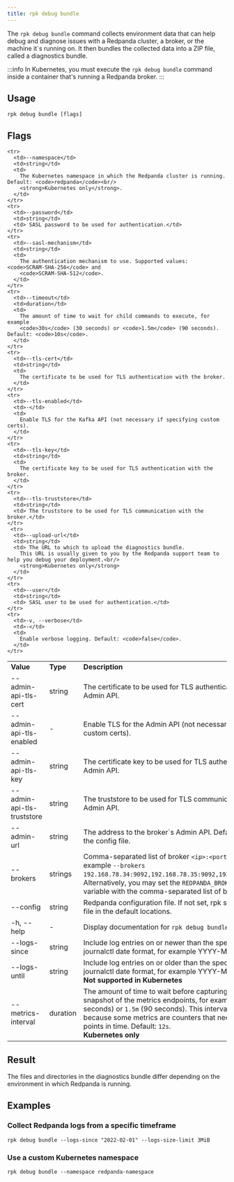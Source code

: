 ```yaml
---
title: rpk debug bundle
---
```


<head>
  <meta name="title" content="rpk debug bundle| Redpanda Docs" />
  <meta name="description" content="The rpk debug bundle command generates a diagnostics bundle for troubleshooting Redpanda deployments." />
  <link rel="canonical" href="https://docs.redpanda.com/docs/reference/rpk/rpk-debug/rpk-debug-bundle/" />
</head>



The `rpk debug bundle` command collects environment data that can help debug and diagnose issues with a Redpanda cluster, a broker, or the machine it`s running on. It
then bundles the collected data into a ZIP file, called a diagnostics bundle.

:::info
In Kubernetes, you must execute the `rpk debug bundle` command inside a container that's running a Redpanda broker.
:::

## Usage

```
rpk debug bundle [flags]
```

## Flags

<table>
  <tbody>
    <tr>
      <td>
        <strong> Value</strong>
      </td>
      <td>
        <strong> Type</strong>
      </td>
      <td>
        <strong> Description</strong>
      </td>
    </tr>
    <tr>
      <td>--admin-api-tls-cert</td>
      <td>string</td>
      <td>
        The certificate to be used for TLS authentication with the Admin API.
      </td>
    </tr>
    <tr>
      <td>--admin-api-tls-enabled</td>
      <td>-</td>
      <td>
        Enable TLS for the Admin API (not necessary if specifying custom certs).
      </td>
    </tr>
    <tr>
      <td>--admin-api-tls-key</td>
      <td>string</td>
      <td>
        The certificate key to be used for TLS authentication with the Admin
        API.
      </td>
    </tr>
    <tr>
      <td>--admin-api-tls-truststore</td>
      <td>string</td>
      <td>
        The truststore to be used for TLS communication with the Admin API.
      </td>
    </tr>
    <tr>
      <td>--admin-url</td>
      <td>string</td>
      <td>
        The address to the broker`s Admin API. Defaults to the one in the config
        file.
      </td>
    </tr>
    <tr>
      <td>--brokers</td>
      <td>strings</td>
      <td>
        Comma-separated list of broker <code>&lt;ip&gt;:&lt;port&gt;</code> pairs, for example 
        <code>--brokers 192.168.78.34:9092,192.168.78.35:9092,192.179.23.54:9092</code>. 
        Alternatively, you may set the <code>REDPANDA_BROKERS</code>
        environment variable with the comma-separated list of broker addresses.
      </td>
    </tr>
    <tr>
      <td>--config</td>
      <td>string</td>
      <td>
        Redpanda configuration file. If not set, rpk searches for the file in the
        default locations.
      </td>
    </tr>
    <tr>
      <td>-h, --help</td>
      <td>-</td>
      <td> Display documentation for <code>rpk debug bundle</code>.</td>
    </tr>
    <tr>
      <td>--logs-since</td>
      <td>string</td>
      <td>
        Include log entries on or newer than the specified date in journalctl
        date format, for example YYYY-MM-DD.
      </td>
    </tr>
    <tr>
      <td>--logs-until</td>
      <td>string</td>
      <td>
        Include log entries on or older than the specified date in journalctl
        date format, for example YYYY-MM-DD.<br/>
        <strong>Not supported in Kubernetes</strong>
      </td>
    </tr>
   <tr>
      <td>--metrics-interval</td>
      <td>duration</td>
      <td>
        The amount of time to wait before capturing the second snapshot of the metrics endpoints, for example 
        <code>30s</code> (30 seconds) or <code>1.5m</code> (90 seconds).
        This interval is useful because some metrics are counters that need values at two points in time. Default: <code>12s</code>.<br/>
        <strong>Kubernetes only</strong>
      </td>
    </tr>
    
    <tr>
      <td>--namespace</td>
      <td>string</td>
      <td>
        The Kubernetes namespace in which the Redpanda cluster is running. Default: <code>redpanda</code><br/>
        <strong>Kubernetes only</strong>.
      </td>
    </tr>
    <tr>
      <td>--password</td>
      <td>string</td>
      <td> SASL password to be used for authentication.</td>
    </tr>
    <tr>
      <td>--sasl-mechanism</td>
      <td>string</td>
      <td>
        The authentication mechanism to use. Supported values: <code>SCRAM-SHA-256</code> and 
        <code>SCRAM-SHA-512</code>.
      </td>
    </tr>
    <tr>
      <td>--timeout</td>
      <td>duration</td>
      <td>
        The amount of time to wait for child commands to execute, for example 
        <code>30s</code> (30 seconds) or <code>1.5m</code> (90 seconds). Default: <code>10s</code>.
      </td>
    </tr>
    <tr>
      <td>--tls-cert</td>
      <td>string</td>
      <td>
        The certificate to be used for TLS authentication with the broker.
      </td>
    </tr>
    <tr>
      <td>--tls-enabled</td>
      <td>-</td>
      <td>
        Enable TLS for the Kafka API (not necessary if specifying custom certs).
      </td>
    </tr>
    <tr>
      <td>--tls-key</td>
      <td>string</td>
      <td>
        The certificate key to be used for TLS authentication with the broker.
      </td>
    </tr>
    <tr>
      <td>--tls-truststore</td>
      <td>string</td>
      <td> The truststore to be used for TLS communication with the broker.</td>
    </tr>
     <tr>
      <td>--upload-url</td>
      <td>string</td>
      <td> The URL to which to upload the diagnostics bundle. 
        This URL is usually given to you by the Redpanda support team to help you debug your deployment.<br/>
        <strong>Kubernetes only</strong>
      </td>
    </tr>
    <tr>
      <td>--user</td>
      <td>string</td>
      <td> SASL user to be used for authentication.</td>
    </tr>
    <tr>
      <td>-v, --verbose</td>
      <td>-</td>
      <td>
        Enable verbose logging. Default: <code>false</code>.
      </td>
    </tr>
  </tbody>
</table>

## Result

The files and directories in the diagnostics bundle differ depending on the environment in which Redpanda is running.

<Tabs groupId="platforms">
<TabItem value="linux" label="Linux" default>

<BundleContentsLinux/>

</TabItem>
<TabItem value="kubernetes" label="Kubernetes" default>

<BundleContentsK8s/>

</TabItem>
</Tabs>

## Examples

### Collect Redpanda logs from a specific timeframe

```
rpk debug bundle --logs-since "2022-02-01" --logs-size-limit 3MiB
```

### Use a custom Kubernetes namespace

```
rpk debug bundle --namespace redpanda-namespace
```
